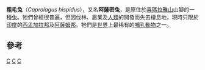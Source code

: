 {{Speciesbox
| taxon = Caprolagus hispidus
| image = CaprolagusHispidusJASB.jpg
| status = EN
| status_system = iucn3.1
| status_ref = <ref name=iucn>{{IUCN2008 | assessors = Maheswaran, G. & Smith, A.T. | year = 2008 | id = 3833 | title = Caprolagus hispidus | downloaded = 2009-02-24}}</ref>
| parent_authority = [[艾德華·布萊|Blyth]], 1845
| binomial_authority = (Pearson, 1839)
}}

'''粗毛兔'''（''Caprolagus hispidus''），又名'''阿薩密兔'''，是原住於[[喜瑪拉雅山|喜瑪拉雅山]]山腳的一種[[兔|兔]]。牠們曾經很普遍，但因伐林、農業及[[人類|人類]]的開發而失去棲息地，現時只限於[[印度|印度]]的[[西孟加拉邦|西孟加拉邦]]及[[阿薩姆邦|阿薩姆邦]]。牠們是[[世界|世界]]上最稀有的[[哺乳動物|哺乳動物]]之一。

==參考==
{{reflist}}
{{兔形目}}
{{Taxonbar}}
[[Category:粗毛兔屬|C]]
[[Category:印度哺乳動物|C]]
[[Category:_1839年描述的动物|C]]